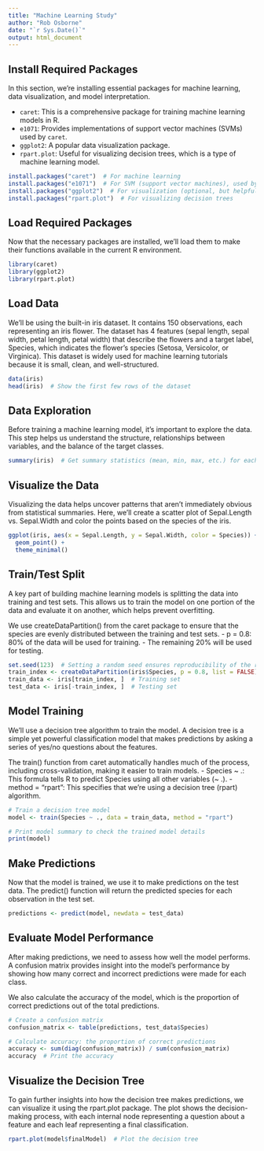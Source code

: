```yaml
---
title: "Machine Learning Study"
author: "Rob Osborne"
date: "`r Sys.Date()`"
output: html_document
---
```


## Install Required Packages

In this section, we're installing essential packages for machine learning, data visualization, and model interpretation.

- `caret`: This is a comprehensive package for training machine learning models in R.
- `e1071`: Provides implementations of support vector machines (SVMs) used by `caret`.
- `ggplot2`: A popular data visualization package.
- `rpart.plot`: Useful for visualizing decision trees, which is a type of machine learning model.

```r
install.packages("caret")  # For machine learning
install.packages("e1071")  # For SVM (support vector machines), used by caret
install.packages("ggplot2")  # For visualization (optional, but helpful)
install.packages("rpart.plot")  # For visualizing decision trees
```


## Load Required Packages

Now that the necessary packages are installed, we'll load them to make their functions available in the current R environment.

```r
library(caret)
library(ggplot2)
library(rpart.plot)
```


## Load Data

We'll be using the built-in iris dataset. It contains 150 observations, each representing an iris flower. The dataset has 4 features (sepal length, sepal width, petal length, petal width) that describe the flowers and a target label, Species, which indicates the flower's species (Setosa, Versicolor, or Virginica). This dataset is widely used for machine learning tutorials because it is small, clean, and well-structured.

```r
data(iris)
head(iris)  # Show the first few rows of the dataset
```


## Data Exploration

Before training a machine learning model, it's important to explore the data. This step helps us understand the structure, relationships between variables, and the balance of the target classes.

```r
summary(iris)  # Get summary statistics (mean, min, max, etc.) for each variable
```


## Visualize the Data

Visualizing the data helps uncover patterns that aren't immediately obvious from statistical summaries. Here, we'll create a scatter plot of Sepal.Length vs. Sepal.Width and color the points based on the species of the iris.

```r
ggplot(iris, aes(x = Sepal.Length, y = Sepal.Width, color = Species)) +
  geom_point() +
  theme_minimal()
```


## Train/Test Split

A key part of building machine learning models is splitting the data into training and test sets. This allows us to train the model on one portion of the data and evaluate it on another, which helps prevent overfitting.

We use createDataPartition() from the caret package to ensure that the species are evenly distributed between the training and test sets.
- p = 0.8: 80% of the data will be used for training.
- The remaining 20% will be used for testing.

```r
set.seed(123)  # Setting a random seed ensures reproducibility of the results
train_index <- createDataPartition(iris$Species, p = 0.8, list = FALSE)
train_data <- iris[train_index, ]  # Training set
test_data <- iris[-train_index, ]  # Testing set

```

## Model Training

We'll use a decision tree algorithm to train the model. A decision tree is a simple yet powerful classification model that makes predictions by asking a series of yes/no questions about the features.

The train() function from caret automatically handles much of the process, including cross-validation, making it easier to train models.
- Species ~ .: This formula tells R to predict Species using all other variables (~ .).
- method = "rpart": This specifies that we're using a decision tree (rpart) algorithm.

```r
# Train a decision tree model
model <- train(Species ~ ., data = train_data, method = "rpart")

# Print model summary to check the trained model details
print(model)
```


## Make Predictions

Now that the model is trained, we use it to make predictions on the test data. The predict() function will return the predicted species for each observation in the test set.

```r
predictions <- predict(model, newdata = test_data)
```


## Evaluate Model Performance

After making predictions, we need to assess how well the model performs. A confusion matrix provides insight into the model's performance by showing how many correct and incorrect predictions were made for each class.

We also calculate the accuracy of the model, which is the proportion of correct predictions out of the total predictions.

```r
# Create a confusion matrix
confusion_matrix <- table(predictions, test_data$Species)

# Calculate accuracy: the proportion of correct predictions
accuracy <- sum(diag(confusion_matrix)) / sum(confusion_matrix)
accuracy  # Print the accuracy

```


## Visualize the Decision Tree

To gain further insights into how the decision tree makes predictions, we can visualize it using the rpart.plot package. The plot shows the decision-making process, with each internal node representing a question about a feature and each leaf representing a final classification.

```r
rpart.plot(model$finalModel)  # Plot the decision tree
```
